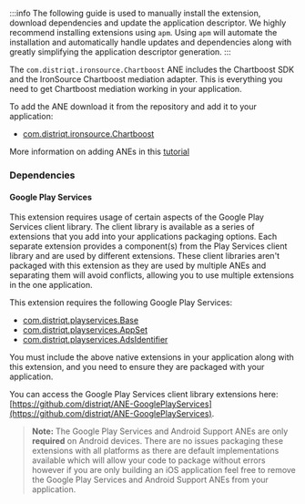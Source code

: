 
:::info
The following guide is used to manually install the extension, download dependencies and update the application descriptor. We highly recommend installing extensions using `apm`. Using `apm` will automate the installation and automatically handle updates and dependencies along with greatly simplifying the application descriptor generation.
:::



The `com.distriqt.ironsource.Chartboost` ANE includes the Chartboost SDK and the IronSource Chartboost mediation adapter. This is everything you need to get Chartboost mediation working in your application.

To add the ANE download it from the repository and add it to your application:

- [com.distriqt.ironsource.Chartboost](https://github.com/distriqt/ANE-IronSource/raw/master/lib/chartboost/com.distriqt.ironsource.Chartboost.ane)


More information on adding ANEs in this [tutorial](/docs/tutorials/getting-started)

### Dependencies

#### Google Play Services

This extension requires usage of certain aspects of the Google Play Services client library.
The client library is available as a series of extensions that you add into your applications packaging options.
Each separate extension provides a component(s) from the Play Services client library and are used by different extensions.
These client libraries aren't packaged with this extension as they are used by multiple ANEs and separating them
will avoid conflicts, allowing you to use multiple extensions in the one application.

This extension requires the following Google Play Services:

- [com.distriqt.playservices.Base](https://github.com/distriqt/ANE-GooglePlayServices/raw/master/lib/com.distriqt.playservices.Base.ane)
- [com.distriqt.playservices.AppSet](https://github.com/distriqt/ANE-GooglePlayServices/raw/master/lib/com.distriqt.playservices.AppSet.ane)
- [com.distriqt.playservices.AdsIdentifier](https://github.com/distriqt/ANE-GooglePlayServices/raw/master/lib/com.distriqt.playservices.AdsIdentifier.ane)

You must include the above native extensions in your application along with this extension,
and you need to ensure they are packaged with your application.

You can access the Google Play Services client library extensions here:
[https://github.com/distriqt/ANE-GooglePlayServices](https://github.com/distriqt/ANE-GooglePlayServices).

> **Note:** The Google Play Services and Android Support ANEs are only **required** on Android devices.
> There are no issues packaging these extensions with all platforms as there are default implementations available which will allow your code to package without errors however if you are only building an iOS application feel free to remove the Google Play Services and Android Support ANEs from your application.
